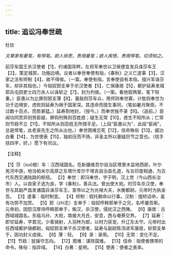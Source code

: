 ```yaml
---
---
---
```

title: 追讼冯奉世疏
---



杜钦

*文章家有曼笔，有悍笔。欲人徐思，贵用曼笔；欲人疾悟，贵用悍笔。切须知之。*

前莎车国王杀汉使者【1】，约诸国背畔。左将军奉世以卫侯便宜发兵诛莎车王【2】，策定城郭，功施边境。议者以奉世奉使有指，《春秋》之义亡遂事【3】，汉家之法有矫制【4】，故不得侯。（一案。奉使有指，言奉使自有本指，擅兴军诛莎车，却非其指也。）今匈奴郅支单于杀汉使者【5】，亡保康居【5】，都护延寿发城郭兵屯田吏士四万余人以诛斩之【7】，封为列侯。（一案。看他叙两案，笔下轻重。）臣愚以为比罪则郅支薄【8】，量敌则莎车众，用师则奉世寡，计胜则奉世为功于边境安，虑败则延寿为祸于国家深。其违命而擅生事同，（笔如暑月聚雨，不过数十百点，而势甚猛。）延寿割地封，（授今。）而奉世独不录【9】。（追前。）臣闻功同赏异则劳臣疑，罪钩刑殊则百姓惑；疑生无常【10】，惑生不知所从；亡常则节趋不立【11】，不知所从则百姓无所措手足。（上段“臣愚以为”，此段“臣闻”，总是悍笔，此老泉先生之所从出也。）奉世图难忘死【12】，信命殊俗【13】，威功白著【14】，为世使表【15】，独抑压而不扬，非圣主所以塞疑厉节之意也。（信手括四字，好。）愿下有司议。

【注释】

【1】莎（suō梭）车：汉西域国名。在新疆维吾尔自治区塔里木盆地西部，叶尔羌河中游，地当帕米尔高原之东塔什库尔干塔吉自治县孔道，与五印度相通，为古代东西交通陆路的枢纽。
【2】奉世：即冯奉世，字子明，汉上党（今山西长治市）人。以良家子选为良，学《春秋》，善兵法。曾出使大宛。时莎车杀汉使，奉世与其副严昌发诸国兵诛莎车王。宣帝以之为光禄大夫，水衡都尉。元帝时为执金吾。
【3】遂事：临时制宜。
【4】矫制：假托朝命以行事。汉制：擅矫诏命，虽有功劳不加赏。
【5】郅（zhì志）支单于：匈奴呼韩邪单于之兄，名呼屠吾斯。元帝初，因怨汉厚待呼韩邪单于，叛汉，杀汉使，侵扰汉之西陲。
【6】康居：古西域城国名。东临乌孙、大宛，南接大月氏、安息，西与奄蔡交界。
【7】延寿：即甘延寿，字君况。少善骑射，入羽林为郎，以材力获宠，升辽东太守。元帝时出任西域都护骑都尉。匈奴郅支单于杀汉使者，延寿与副尉陈汤进军康居，斩郅支单于。因功封义成侯。
【8】薄：轻。
【9】录：录用。
【10】无常：变化不定。
【11】节趋：犹操守志向。
【12】图难：谋除国难。
【13】信命：指使者携带的命令。殊俗：指异域。
【14】白著：星明。
【15】使表：使者之表率。